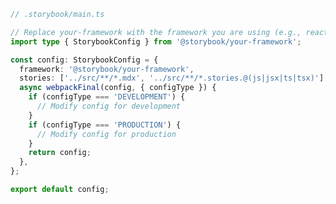 ```ts
// .storybook/main.ts

// Replace your-framework with the framework you are using (e.g., react-webpack5, vue3-vite)
import type { StorybookConfig } from '@storybook/your-framework';

const config: StorybookConfig = {
  framework: '@storybook/your-framework',
  stories: ['../src/**/*.mdx', '../src/**/*.stories.@(js|jsx|ts|tsx)'],
  async webpackFinal(config, { configType }) {
    if (configType === 'DEVELOPMENT') {
      // Modify config for development
    }
    if (configType === 'PRODUCTION') {
      // Modify config for production
    }
    return config;
  },
};

export default config;
```
